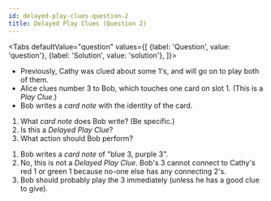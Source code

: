 ```yaml
---
id: delayed-play-clues-question-2
title: Delayed Play Clues (Question 2)
---
```



<BeginnersGuideProgress id="delayed-play-clues-question-2" />

<!-- lint disable no-undefined-references -->

<Tabs
  defaultValue="question"
  values={[
    {label: 'Question', value: 'question'},
    {label: 'Solution', value: 'solution'},
  ]}>
<TabItem value="question">

- Previously, Cathy was clued about some 1's, and will go on to play both of them.
- Alice clues number 3 to Bob, which touches one card on slot 1. (This is a _Play Clue_.)
- Bob writes a _card note_ with the identity of the card.

1. What _card note_ does Bob write? (Be specific.)
1. Is this a _Delayed Play Clue_?
1. What action should Bob perform?

</TabItem>
<TabItem value="solution">

1. Bob writes a _card note_ of "blue 3, purple 3".
1. No, this is not a _Delayed Play Clue_. Bob's 3 cannot connect to Cathy's red 1 or green 1 because no-one else has any connecting 2's.
1. Bob should probably play the 3 immediately (unless he has a good clue to give).

</TabItem>
</Tabs>

<DelayedPlayCluesQuestion2 />
